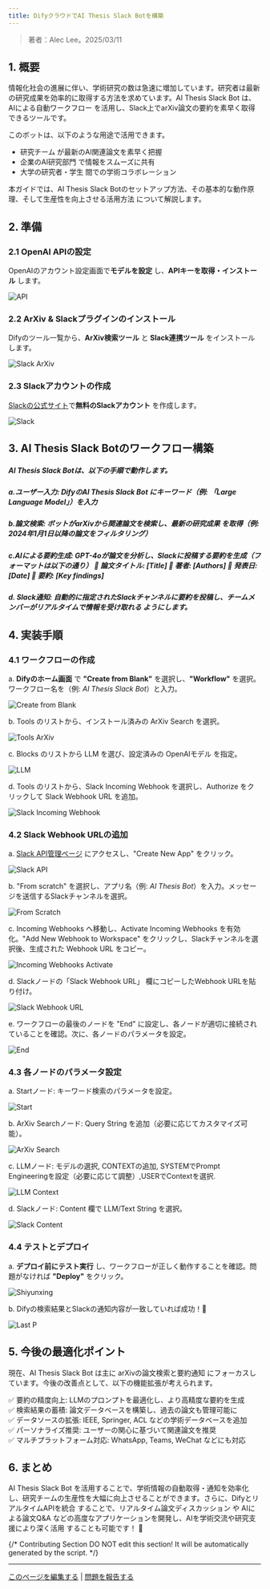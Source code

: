 ```yaml
---
title: DifyクラウドでAI Thesis Slack Botを構築
---
```


> 著者：Alec Lee。2025/03/11

## 1. 概要

情報化社会の進展に伴い、学術研究の数は急速に増加しています。研究者は最新の研究成果を効率的に取得する方法を求めています。AI Thesis Slack Bot は、AIによる自動ワークフロー を活用し、Slack上でarXiv論文の要約を素早く取得 できるツールです。

このボットは、以下のような用途で活用できます。

* 研究チーム が最新のAI関連論文を素早く把握  
* 企業のAI研究部門 で情報をスムーズに共有  
* 大学の研究者・学生 間での学術コラボレーション

本ガイドでは、AI Thesis Slack Botのセットアップ方法、その基本的な動作原理、そして生産性を向上させる活用方法 について解説します。

## 2. 準備

### 2.1 OpenAI APIの設定

OpenAIのアカウント設定画面で**モデルを設定** し、**APIキーを取得・インストール** します。

![API](https://raw.githubusercontent.com/aleclee1005/MyPic/refs/heads/img/001API.jpg)

### 2.2 ArXiv & Slackプラグインのインストール

Difyのツール一覧から、**ArXiv検索ツール** と **Slack連携ツール** をインストールします。

<img
src="https://raw.githubusercontent.com/aleclee1005/MyPic/refs/heads/img/002SlackArXiv.jpg"
className="mx-auto"
alt="Slack ArXiv"
/>

### 2.3 Slackアカウントの作成

[Slackの公式サイト](https://slack.com/intl/en-gb/get-started?entry_point=help_center#/createnew)で**無料のSlackアカウント** を作成します。

![Slack](https://raw.githubusercontent.com/aleclee1005/MyPic/refs/heads/img/003SlackAccount.jpg)

## 3. AI Thesis Slack Botのワークフロー構築

##### AI Thesis Slack Botは、以下の手順で動作します。

##### a.ユーザー入力: DifyのAI Thesis Slack Bot にキーワード（例: *「Large Language Model」*）を入力

##### b.論文検索: ボットがarXivから関連論文を検索し、最新の研究成果 を取得（例: *2024年1月1日以降の論文をフィルタリング*）

##### c.AIによる要約生成: GPT-4oが論文を分析し、Slackに投稿する要約を生成（フォーマットは以下の通り）   📄 論文タイトル: \[Title\]  👤 著者: \[Authors\]  📆 発表日: \[Date\]  📌 要約: \[Key findings\]

##### d. Slack通知: 自動的に指定されたSlackチャンネルに要約を投稿し、チームメンバーがリアルタイムで情報を受け取れる ようにします。

## 4. 実装手順

### 4.1 ワークフローの作成

a. **Difyのホーム画面** で **"Create from Blank"** を選択し、**"Workflow"** を選択。ワークフロー名を（例: *AI Thesis Slack Bot*）と入力。

![Create from Blank](https://raw.githubusercontent.com/aleclee1005/MyPic/refs/heads/img/004Createfromblank.jpg)

b. Tools のリストから、インストール済みの ArXiv Search を選択。

![Tools ArXiv](https://raw.githubusercontent.com/aleclee1005/MyPic/refs/heads/img/005ToolsArXiv.jpg)

c. Blocks のリストから LLM を選び、設定済みの OpenAIモデル を指定。

![LLM](https://raw.githubusercontent.com/aleclee1005/MyPic/refs/heads/img/006LLM.jpg)

d. Tools のリストから、Slack Incoming Webhook を選択し、Authorize をクリックして Slack Webhook URL を追加。

![Slack Incoming Webhook](https://raw.githubusercontent.com/aleclee1005/MyPic/refs/heads/img/007Slackincomingwebhook.jpg)

### 4.2 Slack Webhook URLの追加

a. [Slack API管理ページ](https://api.slack.com/apps) にアクセスし、"Create New App" をクリック。

![Slack API](https://raw.githubusercontent.com/aleclee1005/MyPic/refs/heads/img/008Slackapi.jpg)

b. "From scratch" を選択し、アプリ名（例: *AI Thesis Bot*）を入力。メッセージを送信するSlackチャンネルを選択。

![From Scratch](https://raw.githubusercontent.com/aleclee1005/MyPic/refs/heads/img/009Fromscratch.jpg)

c. Incoming Webhooks へ移動し、Activate Incoming Webhooks を有効化。"Add New Webhook to Workspace" をクリックし、Slackチャンネルを選択後、生成された Webhook URL をコピー。

![Incoming Webhooks Activate](https://raw.githubusercontent.com/aleclee1005/MyPic/refs/heads/img/010IncomingwebhooksActivate.jpg)

d. Slackノードの「Slack Webhook URL」 欄にコピーしたWebhook URLを貼り付け。

![Slack Webhook URL](https://raw.githubusercontent.com/aleclee1005/MyPic/refs/heads/img/011SlackWehookURL.jpg)

e. ワークフローの最後のノードを "End" に設定し、各ノードが適切に接続されていることを確認。次に、各ノードのパラメータを設定。

![End](https://raw.githubusercontent.com/aleclee1005/MyPic/refs/heads/img/012End.jpg)

### 4.3 各ノードのパラメータ設定

a. Startノード: キーワード検索のパラメータを設定。

![Start](https://raw.githubusercontent.com/aleclee1005/MyPic/refs/heads/img/013StartNode.jpg)

b. ArXiv Searchノード: Query String を追加（必要に応じてカスタマイズ可能）。

<img
src="https://raw.githubusercontent.com/aleclee1005/MyPic/refs/heads/img/014ArvPara.jpg"
className="mx-auto"
alt="ArXiv Search"
/>

c. LLMノード: モデルの選択, CONTEXTの追加, SYSTEMでPrompt Engineeringを設定（必要に応じて調整）,USERでContextを選択. 

![LLM Context](https://raw.githubusercontent.com/aleclee1005/MyPic/refs/heads/img/015LLMcontext.jpg)

d. Slackノード: Content 欄で LLM/Text String を選択。

![Slack Content](https://raw.githubusercontent.com/aleclee1005/MyPic/refs/heads/img/016SlackEndP.jpg)

### 4.4 テストとデプロイ

a. **デプロイ前にテスト実行** し、ワークフローが正しく動作することを確認。問題がなければ **"Deploy"** をクリック。

![Shiyunxing](https://raw.githubusercontent.com/aleclee1005/MyPic/refs/heads/img/018TestInupt.jpg)

b. Difyの検索結果とSlackの通知内容が一致していれば成功！🎉

![Last P](https://raw.githubusercontent.com/aleclee1005/MyPic/refs/heads/img/019LastPTest.jpg)

## 5. 今後の最適化ポイント

現在、AI Thesis Slack Bot は主に arXivの論文検索と要約通知 にフォーカスしています。今後の改善点として、以下の機能拡張が考えられます。

 ✅ 要約の精度向上: LLMのプロンプトを最適化し、より高精度な要約を生成  
 ✅ 検索結果の蓄積: 論文データベースを構築し、過去の論文も管理可能に  
 ✅ データソースの拡張: IEEE, Springer, ACL などの学術データベースを追加  
 ✅ パーソナライズ推奨: ユーザーの関心に基づいて関連論文を推奨  
 ✅ マルチプラットフォーム対応: WhatsApp, Teams, WeChat などにも対応

## 6. まとめ

AI Thesis Slack Bot を活用することで、学術情報の自動取得・通知を効率化 し、研究チームの生産性を大幅に向上させることができます。さらに、DifyとリアルタイムAPIを統合 することで、リアルタイム論文ディスカッション や AIによる論文Q\&A などの高度なアプリケーションを開発し、AIを学術交流や研究支援により深く活用 することも可能です！ 🚀

{/*
Contributing Section
DO NOT edit this section!
It will be automatically generated by the script.
*/}

---

[このページを編集する](https://github.com/langgenius/dify-docs/edit/main/ja-jp/learn-more/use-cases/building-an-ai-thesis-slack-bot.mdx) | [問題を報告する](https://github.com/langgenius/dify-docs/issues/new?template=docs.yml)

